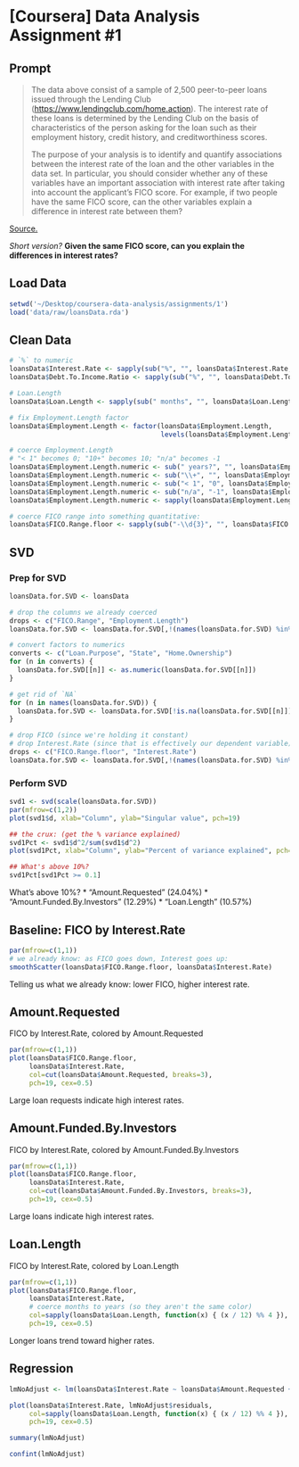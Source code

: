 [Coursera] Data Analysis Assignment #1
================================================================================

Prompt
--------------------------------------------------------------------------------
> The data above consist of a sample of 2,500 peer-to-peer loans issued through
> the Lending Club (<https://www.lendingclub.com/home.action>). The interest
> rate of these loans is determined by the Lending Club on the basis of
> characteristics of the person asking for the loan such as their employment
> history, credit history, and creditworthiness scores.
>
> The purpose of your analysis is to identify and quantify associations between
> the interest rate of the loan and the other variables in the data set. In
> particular, you should consider whether any of these variables have an
> important association with interest rate after taking into account the
> applicant's FICO score. For example, if two people have the same FICO score,
> can the other variables explain a difference in interest rate between them?

[Source.](https://class.coursera.org/dataanalysis-001/human_grading/view/courses/294/assessments/4/submissions)

_Short version?_ **Given the same FICO score, can you explain the differences in interest rates?**

Load Data
--------------------------------------------------------------------------------
```r
setwd('~/Desktop/coursera-data-analysis/assignments/1')
load('data/raw/loansData.rda')
```

Clean Data
--------------------------------------------------------------------------------
```r
# `%` to numeric
loansData$Interest.Rate <- sapply(sub("%", "", loansData$Interest.Rate,), as.numeric)
loansData$Debt.To.Income.Ratio <- sapply(sub("%", "", loansData$Debt.To.Income.Ratio,), as.numeric)

# Loan.Length
loansData$Loan.Length <- sapply(sub(" months", "", loansData$Loan.Length,), as.numeric)

# fix Employment.Length factor
loansData$Employment.Length <- factor(loansData$Employment.Length,
                                      levels(loansData$Employment.Length)[c(2:3,5:12,4,13,1)])

# coerce Employment.Length
# "< 1" becomes 0; "10+" becomes 10; "n/a" becomes -1
loansData$Employment.Length.numeric <- sub(" years?", "", loansData$Employment.Length)
loansData$Employment.Length.numeric <- sub("\\+", "", loansData$Employment.Length.numeric)
loansData$Employment.Length.numeric <- sub("< 1", "0", loansData$Employment.Length.numeric)
loansData$Employment.Length.numeric <- sub("n/a", "-1", loansData$Employment.Length.numeric)
loansData$Employment.Length.numeric <- sapply(loansData$Employment.Length.numeric, as.numeric)

# coerce FICO range into something quantitative:
loansData$FICO.Range.floor <- sapply(sub("-\\d{3}", "", loansData$FICO.Range), as.numeric)
```

SVD
--------------------------------------------------------------------------------
### Prep for SVD
```r
loansData.for.SVD <- loansData

# drop the columns we already coerced
drops <- c("FICO.Range", "Employment.Length")
loansData.for.SVD <- loansData.for.SVD[,!(names(loansData.for.SVD) %in% drops)]

# convert factors to numerics
converts <- c("Loan.Purpose", "State", "Home.Ownership")
for (n in converts) {
  loansData.for.SVD[[n]] <- as.numeric(loansData.for.SVD[[n]])
}

# get rid of `NA`
for (n in names(loansData.for.SVD)) {
  loansData.for.SVD <- loansData.for.SVD[!is.na(loansData.for.SVD[[n]]),]
}

# drop FICO (since we're holding it constant)
# drop Interest.Rate (since that is effectively our dependent variable)
drops <- c("FICO.Range.floor", "Interest.Rate")
loansData.for.SVD <- loansData.for.SVD[,!(names(loansData.for.SVD) %in% drops)]
```

### Perform SVD
```r
svd1 <- svd(scale(loansData.for.SVD))
par(mfrow=c(1,2))
plot(svd1$d, xlab="Column", ylab="Singular value", pch=19)

## the crux: (get the % variance explained)
svd1Pct <- svd1$d^2/sum(svd1$d^2)
plot(svd1Pct, xlab="Column", ylab="Percent of variance explained", pch=19)

## What's above 10%?
svd1Pct[svd1Pct >= 0.1]
```

What's above 10%?
* "Amount.Requested" (24.04%)
* "Amount.Funded.By.Investors" (12.29%)
* "Loan.Length" (10.57%)

Baseline: FICO by Interest.Rate
--------------------------------------------------------------------------------
```r
par(mfrow=c(1,1))
# we already know: as FICO goes down, Interest goes up:
smoothScatter(loansData$FICO.Range.floor, loansData$Interest.Rate)
```
Telling us what we already know: lower FICO, higher interest rate.

Amount.Requested
--------------------------------------------------------------------------------
FICO by Interest.Rate, colored by Amount.Requested
```r
par(mfrow=c(1,1))
plot(loansData$FICO.Range.floor,
     loansData$Interest.Rate,
     col=cut(loansData$Amount.Requested, breaks=3),
     pch=19, cex=0.5)
```
Large loan requests indicate high interest rates.

Amount.Funded.By.Investors
--------------------------------------------------------------------------------
FICO by Interest.Rate, colored by Amount.Funded.By.Investors
```r
par(mfrow=c(1,1))
plot(loansData$FICO.Range.floor,
     loansData$Interest.Rate,
     col=cut(loansData$Amount.Funded.By.Investors, breaks=3),
     pch=19, cex=0.5)
```
Large loans indicate high interest rates.

Loan.Length
--------------------------------------------------------------------------------
FICO by Interest.Rate, colored by Loan.Length
```r
par(mfrow=c(1,1))
plot(loansData$FICO.Range.floor,
     loansData$Interest.Rate,
     # coerce months to years (so they aren't the same color)
     col=sapply(loansData$Loan.Length, function(x) { (x / 12) %% 4 }),
     pch=19, cex=0.5)
```
Longer loans trend toward higher rates.


Regression
--------------------------------------------------------------------------------
```r
lmNoAdjust <- lm(loansData$Interest.Rate ~ loansData$Amount.Requested + loansData$Amount.Funded.By.Investors + loansData$Loan.Length)

plot(loansData$Interest.Rate, lmNoAdjust$residuals,
     col=sapply(loansData$Loan.Length, function(x) { (x / 12) %% 4 }),
     pch=19, cex=0.5)

summary(lmNoAdjust)

confint(lmNoAdjust)
```
